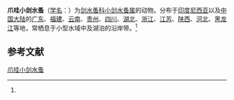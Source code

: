 {{Speciesbox
| name = 爪哇小剑水蚤
| status = 
| status_system = 
| image = 
| genus = Microcyclops
| species = javanus
| authority = (Kiefer, 1929)<ref name='id12603'>{{cite web| url =http://www.bioinfo.cn/db05/BjdwSpecies.php?action=view&id=12603| title =爪哇小剑水蚤| work =《中国动物物种编目数据库》| publisher =中国科学院微生物研究所| author =中国科学院动物研究所| accessdate =2009-04-28| deadurl =yes| archiveurl =https://web.archive.org/web/20160305051927/http://www.bioinfo.cn/db05/BjdwSpecies.php?action=view&id=12603| archivedate =2016-03-05}}</ref>
}}

'''爪哇小剑水蚤'''（[[学名|学名]]：{{lang|la|''Microcyclops javanus''}}）为[[剑水蚤科|剑水蚤科]][[小剑水蚤属|小剑水蚤属]]的动物。分布于[[印度尼西亚|印度尼西亚]]以及[[中国大陆|中国大陆]]的[[广东|广东]]、[[福建|福建]]、[[云南|云南]]、[[贵州|贵州]]、[[四川|四川]]、[[湖北|湖北]]、[[浙江|浙江]]、[[江苏|江苏]]、[[陕西|陕西]]、[[河北|河北]]、[[黑龙江|黑龙江]]等地，常栖息于小型水域中及湖泊的沿岸带。<ref name='id12603'/>

== 参考文献 ==
{{reflist}}

{{Wikispecies|Microcyclops javanus}}
{{Taxonbar|from=Q13852114}}

[[Category:小剑水蚤属|爪哇小剑水蚤]]


{{节肢动物小作品}}